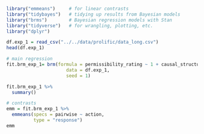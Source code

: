 ```r
library("emmeans")     # for linear contrasts
library("tidybayes")   # tidying up results from Bayesian models
library("brms")        # Bayesian regression models with Stan
library("tidyverse")   # for wrangling, plotting, etc. 
library("dplyr")
```

```r
df.exp_1 = read_csv("../../data/prolific/data_long.csv") 
head(df.exp_1)
```
```r
# main regression
fit.brm_exp_1= brm(formula = permissibility_rating ~ 1 + causal_structure + evitability + action + (1 | worker_id) + (1 | scenario_id),
                      data = df.exp_1,
                      seed = 1)
```
```r
fit.brm_exp_1 %>% 
  summary()
```
```r
# contrasts
emm = fit.brm_exp_1 %>% 
  emmeans(specs = pairwise ~ action,
          type = "response")
emm
```

